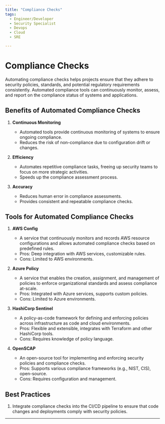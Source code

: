```yaml
---
title: "Compliance Checks"
tags:
  - Engineer/Developer
  - Security Specialist
  - Devops
  - Cloud
  - SRE

---
```



<TagProvider>
<TagFilter />

# Compliance Checks

<TagList tags={frontmatter.tags} />
<AttributionList contributors={frontmatter.contributors} />

Automating compliance checks helps projects ensure that they adhere to security policies, standards, and potential regulatory requirements consistently. Automated compliance tools can continuously monitor, assess, and report on the compliance status of systems and applications.

## Benefits of Automated Compliance Checks

1. **Continuous Monitoring**
   - Automated tools provide continuous monitoring of systems to ensure ongoing compliance.
   - Reduces the risk of non-compliance due to configuration drift or changes.

2. **Efficiency**
   - Automates repetitive compliance tasks, freeing up security teams to focus on more strategic activities.
   - Speeds up the compliance assessment process.

3. **Accuracy**
   - Reduces human error in compliance assessments.
   - Provides consistent and repeatable compliance checks.

## Tools for Automated Compliance Checks

1. **AWS Config**
   - A service that continuously monitors and records AWS resource configurations and allows automated compliance checks based on predefined rules.
   - Pros: Deep integration with AWS services, customizable rules.
   - Cons: Limited to AWS environments.

2. **Azure Policy**
   - A service that enables the creation, assignment, and management of policies to enforce organizational standards and assess compliance at-scale.
   - Pros: Integrated with Azure services, supports custom policies.
   - Cons: Limited to Azure environments.

3. **HashiCorp Sentinel**
   - A policy-as-code framework for defining and enforcing policies across infrastructure as code and cloud environments.
   - Pros: Flexible and extensible, integrates with Terraform and other HashiCorp tools.
   - Cons: Requires knowledge of policy language.

4. **OpenSCAP**
   - An open-source tool for implementing and enforcing security policies and compliance checks.
   - Pros: Supports various compliance frameworks (e.g., NIST, CIS), open-source.
   - Cons: Requires configuration and management.

## Best Practices

1. Integrate compliance checks into the CI/CD pipeline to ensure that code changes and deployments comply with security policies.

---

</TagProvider>
<ContributeFooter />